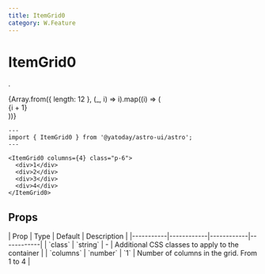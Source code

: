 ```yaml
---
title: ItemGrid0
category: W.Feature
---
```



# ItemGrid0

<SourceLink name="ItemGrid0" />

.
<div className="space-y-12">
  <Demo title="">
    <ItemGrid0 columns={4} class="p-6">
      {Array.from({ length: 12 }, (_, i) => i).map((i) => (
        <div className="grid place-content-center rounded-sm py-12 bg-slate-100 dark:bg-zinc-800">{i + 1}</div>
      ))}
    </ItemGrid0>
  </Demo>
</div>

```astro
---
import { ItemGrid0 } from '@yatoday/astro-ui/astro';
---

<ItemGrid0 columns={4} class="p-6">
  <div>1</div>
  <div>2</div>
  <div>3</div>
  <div>4</div>
</ItemGrid0>
```

## Props

<div className="overflow-x-auto">
  <div className="min-w-xl">
    | Prop | Type | Default | Description | 
    |-----------|------------|------------|------------| 
    | `class` | `string` | - | Additional CSS classes to apply to the container | 
    | `columns` | `number` | `1` | Number of columns in the grid. From 1 to 4 |
  </div>
</div>

